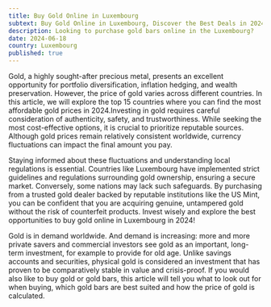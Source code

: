 ```yaml
---
title: Buy Gold Online in Luxembourg
subtext: Buy Gold Online in Luxembourg, Discover the Best Deals in 2024
description: Looking to purchase gold bars online in the Luxembourg?
date: 2024-06-18
country: Luxembourg
published: true
---
```


Gold, a highly sought-after precious metal, presents an excellent opportunity for portfolio diversification, inflation hedging, and wealth preservation. However, the price of gold varies across different countries. In this article, we will explore the top 15 countries where you can find the most affordable gold prices in 2024.Investing in gold requires careful consideration of authenticity, safety, and trustworthiness. While seeking the most cost-effective options, it is crucial to prioritize reputable sources. Although gold prices remain relatively consistent worldwide, currency fluctuations can impact the final amount you pay.

Staying informed about these fluctuations and understanding local regulations is essential. Countries like Luxembourg have implemented strict guidelines and regulations surrounding gold ownership, ensuring a secure market. Conversely, some nations may lack such safeguards. By purchasing from a trusted gold dealer backed by reputable institutions like the US Mint, you can be confident that you are acquiring genuine, untampered gold without the risk of counterfeit products. Invest wisely and explore the best opportunities to buy gold online in Luxembourg in 2024!

Gold is in demand worldwide. And demand is increasing: more and more private savers and commercial investors see gold as an important, long-term investment, for example to provide for old age. Unlike savings accounts and securities, physical gold is considered an investment that has proven to be comparatively stable in value and crisis-proof. If you would also like to buy gold or gold bars, this article will tell you what to look out for when buying, which gold bars are best suited and how the price of gold is calculated.
